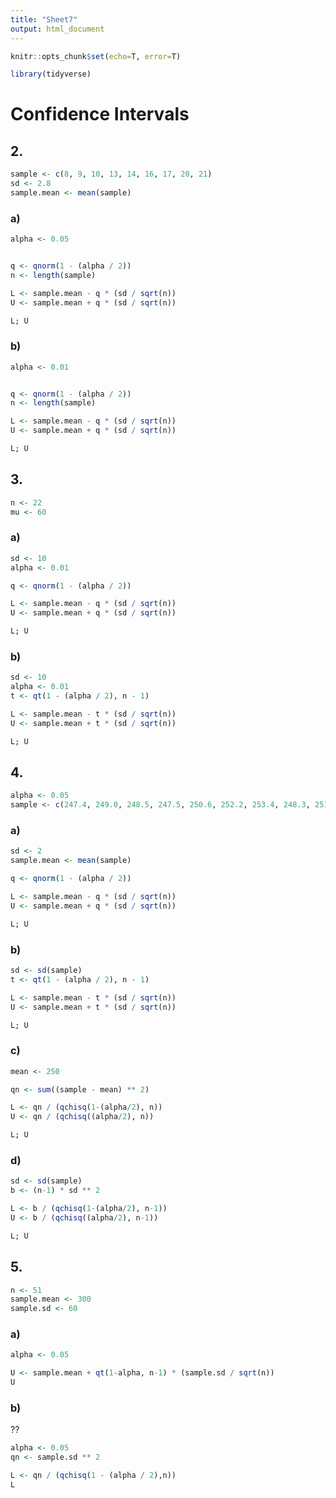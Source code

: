 ```yaml
---
title: "Sheet7"
output: html_document
---
```


```r
knitr::opts_chunk$set(echo=T, error=T)
```

```r
library(tidyverse)
```


# Confidence Intervals
## 2.
```r
sample <- c(8, 9, 10, 13, 14, 16, 17, 20, 21)
sd <- 2.8
sample.mean <- mean(sample)
```

### a)
```r
alpha <- 0.05


q <- qnorm(1 - (alpha / 2))
n <- length(sample)

L <- sample.mean - q * (sd / sqrt(n))
U <- sample.mean + q * (sd / sqrt(n))

L; U
```

### b)
```r
alpha <- 0.01


q <- qnorm(1 - (alpha / 2))
n <- length(sample)

L <- sample.mean - q * (sd / sqrt(n))
U <- sample.mean + q * (sd / sqrt(n))

L; U
```

## 3.
```r
n <- 22
mu <- 60
```
### a)
```r
sd <- 10
alpha <- 0.01

q <- qnorm(1 - (alpha / 2))

L <- sample.mean - q * (sd / sqrt(n))
U <- sample.mean + q * (sd / sqrt(n))

L; U
```

### b)
```r
sd <- 10
alpha <- 0.01
t <- qt(1 - (alpha / 2), n - 1)

L <- sample.mean - t * (sd / sqrt(n))
U <- sample.mean + t * (sd / sqrt(n))

L; U
```

## 4.
```r
alpha <- 0.05
sample <- c(247.4, 249.0, 248.5, 247.5, 250.6, 252.2, 253.4, 248.3, 251.4, 246.9, 249.8, 250.6, 252.7, 250.6, 250.6, 252.5, 249.4, 250.6, 247.0, 249.4)
```
### a)
```r
sd <- 2
sample.mean <- mean(sample)

q <- qnorm(1 - (alpha / 2))

L <- sample.mean - q * (sd / sqrt(n))
U <- sample.mean + q * (sd / sqrt(n))

L; U
```

### b)
```r
sd <- sd(sample)
t <- qt(1 - (alpha / 2), n - 1)

L <- sample.mean - t * (sd / sqrt(n))
U <- sample.mean + t * (sd / sqrt(n))

L; U
```

### c)
```r
mean <- 250

qn <- sum((sample - mean) ** 2)

L <- qn / (qchisq(1-(alpha/2), n))
U <- qn / (qchisq((alpha/2), n))

L; U
```
### d)
```r
sd <- sd(sample)
b <- (n-1) * sd ** 2

L <- b / (qchisq(1-(alpha/2), n-1))
U <- b / (qchisq((alpha/2), n-1))

L; U
```

## 5.

```r
n <- 51
sample.mean <- 300
sample.sd <- 60
```

### a)
```r
alpha <- 0.05

U <- sample.mean + qt(1-alpha, n-1) * (sample.sd / sqrt(n))
U
```
### b)

??
```r
alpha <- 0.05
qn <- sample.sd ** 2

L <- qn / (qchisq(1 - (alpha / 2),n))
L
```
